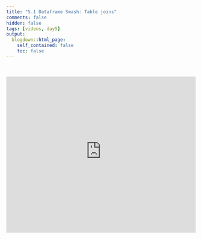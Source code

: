 ```yaml
---
title: "5.1 Dataframe Smash: Table joins"
comments: false
hidden: false
tags: [videos, day5]
output: 
  blogdown::html_page: 
    self_contained: false
    toc: false
---
```


<br>

<iframe style="border: 0;" width="100%" height="415" src="https://www.youtube-nocookie.com/embed/ymLFHxzE9PM?si=ghD75uksas08iPy8" title="YouTube video player" frameborder="0" allow="accelerometer; autoplay; clipboard-write; encrypted-media; gyroscope; picture-in-picture; web-share" allowfullscreen></iframe>


